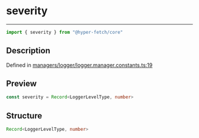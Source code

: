 

# severity

<div class="api-docs__separator" data-reactroot="">

---

</div><div class="api-docs__import" data-reactroot="">

```ts
import { severity } from "@hyper-fetch/core"
```

</div><div class="api-docs__section">

## Description

</div><div class="api-docs__description"><span class="api-docs__do-not-parse">



</span></div><p class="api-docs__definition">

Defined in [managers/logger/logger.manager.constants.ts:19](https://github.com/BetterTyped/hyper-fetch/blob/cc329b91/packages/core/src/managers/logger/logger.manager.constants.ts#L19)

</p><div class="api-docs__section">

## Preview

</div><div class="api-docs__preview var">

```ts
const severity = Record<LoggerLevelType, number>
```

</div><div class="api-docs__section">

## Structure

</div><div class="api-docs__returns">

```ts
Record<LoggerLevelType, number>
```

</div>